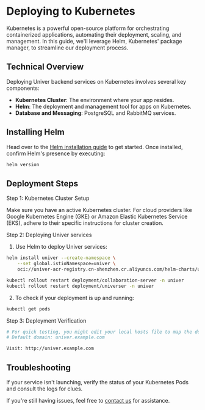 
# Deploying to Kubernetes

<BadgeGroup values={[UniverTypes.GENERAL]} value={UniverTypes.GENERAL} />

Kubernetes is a powerful open-source platform for orchestrating containerized applications, automating their deployment, scaling, and management. In this guide, we'll leverage Helm, Kubernetes' package manager, to streamline our deployment process.

## Technical Overview

Deploying Univer backend services on Kubernetes involves several key components:

- **Kubernetes Cluster**: The environment where your app resides.
- **Helm**: The deployment and management tool for apps on Kubernetes.
- **Database and Messaging**: PostgreSQL and RabbitMQ services.

## Installing Helm

Head over to the [Helm installation guide](https://helm.sh/docs/intro/install/) to get started.
Once installed, confirm Helm's presence by executing:

```bash
helm version
```

## Deployment Steps

Step 1: Kubernetes Cluster Setup

Make sure you have an active Kubernetes cluster. For cloud providers like Google Kubernetes Engine (GKE) or Amazon Elastic Kubernetes Service (EKS), adhere to their specific instructions for cluster creation.

Step 2: Deploying Univer services

1. Use Helm to deploy Univer services:

```bash
helm install univer --create-namespace \
    --set global.istioNamespace=univer \
    oci://univer-acr-registry.cn-shenzhen.cr.aliyuncs.com/helm-charts/univer-stack

kubectl rollout restart deployment/collaboration-server -n univer
kubectl rollout restart deployment/universer -n univer
```

2. To check if your deployment is up and running:

```bash
kubectl get pods
```

Step 3: Deployment Verification

```bash
# For quick testing, you might edit your local hosts file to map the domain.
# Default domain: univer.example.com

Visit: http://univer.example.com
```

## Troubleshooting

If your service isn't launching, verify the status of your Kubernetes Pods and consult the logs for clues.

If you're still having issues, feel free to <a class="nx-text-primary-600 nx-underline nx-decoration-from-font [text-underline-position:from-font]" href="mailto:developer@univer.ai?subject=[Univer Services]">contact us</a> for assistance.

